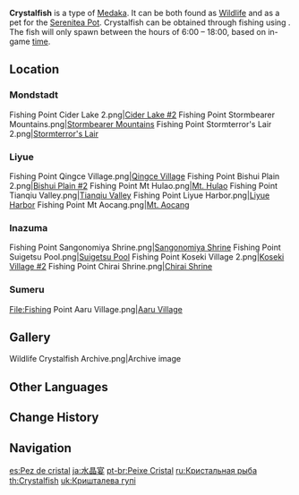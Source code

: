 {{About|the fish|the [[furnishing]]|Ornamental Crystalfish}}
{{Item Infobox
|id           = 131005
|image        = Item Crystalfish.png
|type         = Fish
|invCategory  = Materials
|lbFamily     = Fish
|lbGroup      = Medaka
|lbType       = Wildlife
|location     = Multiple locations
|quality      = 3
|description  = A rare [[Medaka]] that glitters like crystal. Its patterns are very intricate indeed, to the point where it is often called the "Medaka Aesthete."<br />Some merchants will claim that these Medaka will lay a crystal pearl under certain extreme conditions and that this pearl is both an item of great price and a sign of quality. This has made these fish very sought after by people from all walks of life and caused their market value to soar. However, this is just amusing to the fishermen, who know the inside story: That object is merely a [[Loach Pearl]] that the fish ate by mistake. It rolled into the fish's salty intestines, only to spat back out of the mouths of merchants with an agenda. Some grounds for a price hike that is!"
|source1      = [[Fishing]]
}}
'''Crystalfish''' is a type of [[Medaka]]. It can be both found as [[Wildlife]] and as a pet for the [[Serenitea Pot]]. Crystalfish can be obtained through fishing using {{Item|Fruit Paste Bait|20}}. The fish will only spawn between the hours of 6:00 – 18:00, based on in-game [[time]].

==Location==
{{Main|Fishing Points}}

===Mondstadt===
<gallery>
Fishing Point Cider Lake 2.png|[[Fishing/Fishing Point#Cider Lake 2|Cider Lake #2]]
Fishing Point Stormbearer Mountains.png|[[Fishing/Fishing Point#Stormbearer Mountains|Stormbearer Mountains]]
Fishing Point Stormterror's Lair 2.png|[[Fishing/Fishing Point#Stormterror's Lair|Stormterror's Lair]]
</gallery>

===Liyue===
<gallery>
Fishing Point Qingce Village.png|[[Fishing/Fishing Point#Qingce Village|Qingce Village]]
Fishing Point Bishui Plain 2.png|[[Fishing/Fishing Point#Bishui Plain 2|Bishui Plain #2]]
Fishing Point Mt Hulao.png|[[Fishing/Fishing Point#Mt. Hulao|Mt. Hulao]]
Fishing Point Tianqiu Valley.png|[[Fishing/Fishing Point#Tianqiu Valley|Tianqiu Valley]]
Fishing Point Liyue Harbor.png|[[Fishing/Fishing Point#Liyue Harbor|Liyue Harbor]]
Fishing Point Mt Aocang.png|[[Fishing/Fishing Point#Mt. Aocang|Mt. Aocang]]
</gallery>

===Inazuma===
<gallery>
Fishing Point Sangonomiya Shrine.png|[[Fishing/Fishing Point#Sangonomiya Shrine|Sangonomiya Shrine]]
Fishing Point Suigetsu Pool.png|[[Fishing/Fishing Point#Suigetsu Pool|Suigetsu Pool]]
Fishing Point Koseki Village 2.png|[[Fishing/Fishing Point#Koseki Village 2|Koseki Village #2]]
Fishing Point Chirai Shrine.png|[[Fishing/Fishing Point#Chirai Shrine|Chirai Shrine]]
</gallery>

=== Sumeru ===
<gallery>
File:Fishing Point Aaru Village.png|[[Fishing/Fishing Point#Aaru Village|Aaru Village]]
</gallery>

==Gallery==
<gallery>
Wildlife Crystalfish Archive.png|Archive image
</gallery>

==Other Languages==
{{Other Languages
|en      = Crystalfish
|zhs     = 水晶宴
|zhs_rm  = Shuǐjīngyàn
|zht     = 水晶宴
|zht_rm  = Shuǐjīngyàn
|zh_tl   = Crystal Banquet
|ja      = 水晶宴
|ja_rm   = Suishouen
|ja_tl   = Crystal Banquet
|ko      = 수정빛 구피
|ko_rm   = Sujeong-bit Gupi
|ko_tl   = Crystal-Colored Guppy
|es      = Pez de cristal
|es_tl   = Crystalfish
|fr      = Poisson cristal
|fr_tl   = Crystal Fish
|ru      = Кристальная рыба
|ru_tl   = Crystalfish
|th      = Crystalfish
|vi      = Cá Pha Lê
|vi_tl   = 
|de      = Kristallfisch
|de_tl   = Crystalfish
|id      = Crystalfish
|pt      = Peixe Cristal
|pt_tl   = Crystalfish
|tr      = Kristal Balığı
|tr_tl   = 
|it      = Pesce di cristallo
|it_tl   = 
}}

==Change History==
{{Change History|2.1}}

==Navigation==
{{Material Navbox|type=Fishing Materials|state=collapsed}}
{{Wildlife Navbox}}

[[es:Pez de cristal]]
[[ja:水晶宴]]
[[pt-br:Peixe Cristal]]
[[ru:Кристальная рыба]]
[[th:Crystalfish]]
[[uk:Кришталева гупі]]